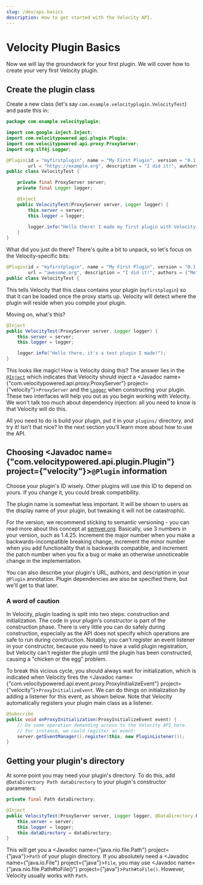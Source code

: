 ```yaml
---
slug: /dev/api-basics
description: How to get started with the Velocity API.
---
```


# Velocity Plugin Basics

Now we will lay the groundwork for your first plugin. We will cover how to create your very first
Velocity plugin.

## Create the plugin class

Create a new class (let's say `com.example.velocityplugin.VelocityTest`) and paste this in:

```java
package com.example.velocityplugin;

import com.google.inject.Inject;
import com.velocitypowered.api.plugin.Plugin;
import com.velocitypowered.api.proxy.ProxyServer;
import org.slf4j.Logger;

@Plugin(id = "myfirstplugin", name = "My First Plugin", version = "0.1.0-SNAPSHOT",
        url = "https://example.org", description = "I did it!", authors = {"Me"})
public class VelocityTest {

    private final ProxyServer server;
    private final Logger logger;

    @Inject
    public VelocityTest(ProxyServer server, Logger logger) {
        this.server = server;
        this.logger = logger;

        logger.info("Hello there! I made my first plugin with Velocity.");
    }
}
```

What did you just do there? There's quite a bit to unpack, so let's focus on the Velocity-specific
bits:

```java
@Plugin(id = "myfirstplugin", name = "My First Plugin", version = "0.1.0-SNAPSHOT",
        url = "awesome.org", description = "I did it!", authors = {"Me"})
public class VelocityTest {
```

This tells Velocity that this class contains your plugin (`myfirstplugin`) so that it can be loaded
once the proxy starts up. Velocity will detect where the plugin will reside when you compile your
plugin.

Moving on, what's this?

```java
@Inject
public VelocityTest(ProxyServer server, Logger logger) {
    this.server = server;
    this.logger = logger;

    logger.info("Hello there, it's a test plugin I made!");
}
```

This looks like magic! How is Velocity doing this? The answer lies in the
[`@Inject`](https://javadoc.io/doc/com.google.inject/guice/latest/com/google/inject/Inject.html)
which indicates that Velocity should inject a
<Javadoc name={"com.velocitypowered.api.proxy.ProxyServer"} project={"velocity"}>`ProxyServer`</Javadoc>
and the [`Logger`](https://www.slf4j.org/api/org/slf4j/Logger.html) when constructing your plugin.
These two interfaces will help you out as you begin working with Velocity. We won't talk too much about
dependency injection: all you need to know is that Velocity will do this.

All you need to do is build your plugin, put it in your `plugins/` directory, and try it! Isn't that
nice? In the next section you'll learn more about how to use the API.

## Choosing <Javadoc name={"com.velocitypowered.api.plugin.Plugin"} project={"velocity"}>`@Plugin`</Javadoc> information

Choose your plugin's ID wisely. Other plugins will use this ID to depend on yours. If you change it,
you could break compatibility.

The plugin name is somewhat less important. It will be shown to users as the display name of your
plugin, but tweaking it will not be catastrophic.

For the version, we recommend sticking to semantic versioning - you can read more about this concept
at [semver.org](https://semver.org). Basically, use 3 numbers in your version, such as 1.4.25.
Increment the major number when you make a backwards-incompatible breaking change, increment the
minor number when you add functionality that is backwards compatible, and increment the patch number
when you fix a bug or make an otherwise unnoticeable change in the implementation.

You can also describe your plugin's URL, authors, and description in your `@Plugin` annotation.
Plugin dependencies are also be specified there, but we'll get to that later.

### A word of caution

In Velocity, plugin loading is split into two steps: construction and initialization. The code in
your plugin's constructor is part of the construction phase. There is very little you can do safely
during construction, especially as the API does not specify which operations are safe to run during
construction. Notably, you can't register an event listener in your constructor, because you need to
have a valid plugin registration, but Velocity can't register the plugin until the plugin has been
constructed, causing a "chicken or the egg" problem.

To break this vicious cycle, you should always wait for initialization, which is indicated when
Velocity fires the <Javadoc name={"com.velocitypowered.api.event.proxy.ProxyInitializeEvent"} project={"velocity"}>`ProxyInitializeEvent`</Javadoc>.
We can do things on initialization by adding a listener for this event, as shown below.
Note that Velocity automatically registers your plugin main class as a listener.

```java
@Subscribe
public void onProxyInitialization(ProxyInitializeEvent event) {
    // Do some operation demanding access to the Velocity API here.
    // For instance, we could register an event:
    server.getEventManager().register(this, new PluginListener());
}
```

## Getting your plugin's directory

At some point you may need your plugin's directory. To do this, add
`@DataDirectory Path dataDirectory` to your plugin's constructor parameters:

```java
private final Path dataDirectory;

@Inject
public VelocityTest(ProxyServer server, Logger logger, @DataDirectory Path dataDirectory) {
    this.server = server;
    this.logger = logger;
    this.dataDirectory = dataDirectory;
}
```

This will get you a <Javadoc name={"java.nio.file.Path"} project={"java"}>`Path`</Javadoc> of your plugin directory.
If you absolutely need a <Javadoc name={"java.io.File"} project={"java"}>`File`</Javadoc>,
you may use <Javadoc name={"java.nio.file.Path#toFile()"} project={"java"}>`Path#toFile()`</Javadoc>.
However, Velocity usually works with `Path`.
